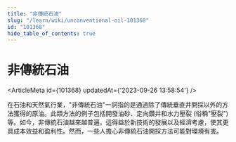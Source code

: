 ```yaml
---
title: "非傳統石油"
slug: "/learn/wiki/unconventional-oil-101368"
id: "101368"
hide_table_of_contents: true
---
```



# 非傳統石油

<ArticleMeta id={101368} updatedAt={'2023-09-26 13:58:54'} />
<div className='border-solid border-b border-t-0 my-4 border-[var(--ifm-color-gray-300)]' />

在石油和天然氣行業，"非傳統石油"一詞指的是通過除了傳統垂直井開採以外的方法獲得的原油。此類方法的例子包括開發油砂、定向鑽井和水力壓裂 (俗稱"壓裂") 等。如今，非傳統石油越來越普遍，這得益於新技術的發展以及經濟考慮，使其更具成本效益和盈利性。然而，一些人擔心非傳統石油開採方法可能對環境有害。
